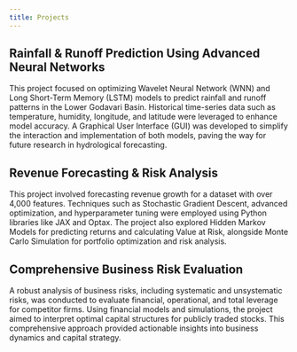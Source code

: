```yaml
---
title: Projects
---
```


## Rainfall & Runoff Prediction Using Advanced Neural Networks

This project focused on optimizing Wavelet Neural Network (WNN) and Long Short-Term Memory (LSTM) models to predict rainfall and runoff patterns in the Lower Godavari Basin. Historical time-series data such as temperature, humidity, longitude, and latitude were leveraged to enhance model accuracy. A Graphical User Interface (GUI) was developed to simplify the interaction and implementation of both models, paving the way for future research in hydrological forecasting.

## Revenue Forecasting & Risk Analysis
This project involved forecasting revenue growth for a dataset with over 4,000 features. Techniques such as Stochastic Gradient Descent, advanced optimization, and hyperparameter tuning were employed using Python libraries like JAX and Optax. The project also explored Hidden Markov Models for predicting returns and calculating Value at Risk, alongside Monte Carlo Simulation for portfolio optimization and risk analysis.

## Comprehensive Business Risk Evaluation
A robust analysis of business risks, including systematic and unsystematic risks, was conducted to evaluate financial, operational, and total leverage for competitor firms. Using financial models and simulations, the project aimed to interpret optimal capital structures for publicly traded stocks. This comprehensive approach provided actionable insights into business dynamics and capital strategy.

